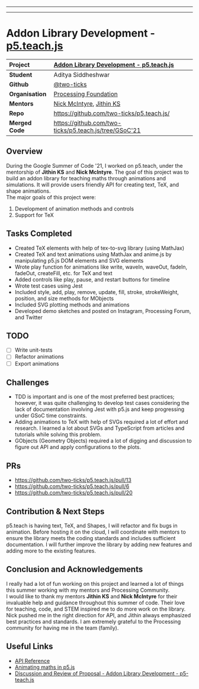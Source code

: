 
---

---

# Addon Library Development - [p5.teach.js](https://github.com/two-ticks/p5.teach.js/)

| **Project** | [Addon Library Development - p5.teach.js](https://summerofcode.withgoogle.com/projects/#4613016500305920) | 
| :--- | :--- |
| **Student** | Aditya Siddheshwar |
| **Github** | [@two-ticks](https://github.com/two-ticks)  |
| **Organisation**  | [Processing Foundation](https://processingfoundation.org/)  |
| **Mentors** | [Nick McIntyre](https://github.com/nickmcintyre), [Jithin KS](https://github.com/JithinKS97) |
| **Repo**| https://github.com/two-ticks/p5.teach.js/ |
| **Merged Code** | https://github.com/two-ticks/p5.teach.js/tree/GSoC'21 |


## Overview
During the Google Summer of Code '21, I worked on p5.teach, under the mentorship of **Jithin KS** and **Nick McIntyre**. The goal of this project was to build an addon library for teaching maths through animations and simulations. It will provide users friendly API for creating text, TeX, and shape animations.   
The major goals of this project were:
1.  Development of animation methods and controls
2.  Support for TeX 

## Tasks Completed
* Created TeX elements with help of tex-to-svg library (using MathJax)
* Created TeX and text animations using MathJax and anime.js by manipulating p5.js DOM elements and SVG elements
* Wrote play function for animations like write, waveIn, waveOut, fadeIn, fadeOut, createFill, etc. for TeX and text
* Added controls like play, pause, and restart buttons for timeline
* Wrote test cases using Jest
* Included style, add, play, remove, update, fill, stroke, strokeWeight, position, and size methods for MObjects
* Included SVG plotting methods and animations
* Developed demo sketches and posted on Instagram, Processing Forum, and Twitter

## TODO 
- [ ] Write unit-tests 
- [ ] Refactor animations
- [ ] Export animations

## Challenges
* TDD is important and is one of the most preferred best practices; however, it was quite challenging to develop test cases considering the lack of documentation involving Jest with p5.js and keep progressing under GSoC time constraints.
* Adding animations to TeX with help of SVGs required a lot of effort and research.  I learned a lot about SVGs and TypeScript from articles and tutorials while solving this problem. 
* GObjects (Geometry Objects) required a lot of digging and discussion to figure out API and apply configurations to the plots. 

## PRs 
* https://github.com/two-ticks/p5.teach.js/pull/13
* https://github.com/two-ticks/p5.teach.js/pull/6
* https://github.com/two-ticks/p5.teach.js/pull/20

## Contribution & Next Steps
p5.teach is having text, TeX, and Shapes, I will refactor and fix bugs in animation. Before hosting it on the cloud, I will coordinate with mentors to ensure the library meets the coding standards and includes sufficient documentation. I will further improve the library by adding new features and adding more to the existing features.

## Conclusion and Acknowledgements
I really had a lot of fun working on this project and learned a lot of things this summer working with my mentors and Processing Community.  
I would like to thank my mentors **Jithin KS** and **Nick McIntyre** for their invaluable help and guidance throughout this summer of code. Their love for teaching, code, and STEM inspired me to do more work on the library. Nick pushed me in the right direction for API, and Jithin always emphasized best practices and standards. I am extremely grateful to the Processing community for having me in the team (family). 

## Useful Links
* [API Reference](https://github.com/two-ticks/p5.teach.js/blob/GSoC'21/api_reference/)
* [Animating maths in p5.js](https://discourse.processing.org/t/animating-maths-in-p5-js/31583)
* [Discussion and Review of Proposal - Addon Library Development - p5-teach.js](https://discourse.processing.org/t/discussion-and-review-of-proposal-addon-library-development-p5-teach-js/29065)

